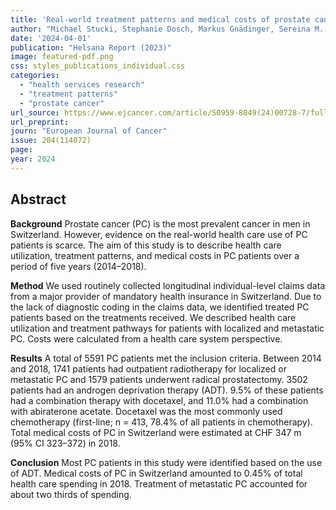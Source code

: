 ```yaml
---
title: 'Real-world treatment patterns and medical costs of prostate cancer patients in Switzerland - A claims data analysis'
author: "Michael Stucki, Stephanie Dosch, Markus Gnädinger, Sereina M. Graber, Carola A. Huber, Golda Lenzin, Räto T. Strebel, Daniel R. Zwahlen, Aurelius Omlin, Simon Wieser"
date: '2024-04-01'
publication: "Helsana Report (2023)"
image: featured-pdf.png
css: styles_publications_individual.css
categories:
  - "health services research"
  - "treatment patterns"
  - "prostate cancer" 
url_source: https://www.ejcancer.com/article/S0959-8049(24)00728-7/fulltext
url_preprint:
journ: "European Journal of Cancer"
issue: 204(114072)
page: 
year: 2024
---
```


## Abstract

**Background**
Prostate cancer (PC) is the most prevalent cancer in men in Switzerland. However, evidence on the real-world health care use of PC patients is scarce. The aim of this study is to describe health care utilization, treatment patterns, and medical costs in PC patients over a period of five years (2014–2018).

**Method**
We used routinely collected longitudinal individual-level claims data from a major provider of mandatory health insurance in Switzerland. Due to the lack of diagnostic coding in the claims data, we identified treated PC patients based on the treatments received. We described health care utilization and treatment pathways for patients with localized and metastatic PC. Costs were calculated from a health care system perspective.

**Results**
A total of 5591 PC patients met the inclusion criteria. Between 2014 and 2018, 1741 patients had outpatient radiotherapy for localized or metastatic PC and 1579 patients underwent radical prostatectomy. 3502 patients had an androgen deprivation therapy (ADT). 9.5% of these patients had a combination therapy with docetaxel, and 11.0% had a combination with abiraterone acetate. Docetaxel was the most commonly used chemotherapy (first-line; n = 413, 78.4% of all patients in chemotherapy). Total medical costs of PC in Switzerland were estimated at CHF 347 m (95% CI 323–372) in 2018.

**Conclusion**
Most PC patients in this study were identified based on the use of ADT. Medical costs of PC in Switzerland amounted to 0.45% of total health care spending in 2018. Treatment of metastatic PC accounted for about two thirds of spending.

